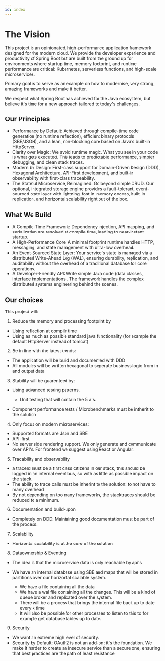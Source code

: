 ```yaml
---
id: index
---
```


# The Vision

This project is an opinionated, high-performance application framework designed for the modern cloud. We provide the developer experience and productivity of Spring Boot but are built from the ground up for environments where startup time, memory footprint, and runtime performance are critical: Kubernetes, serverless functions, and high-scale microservices.

Primary goal is to serve as an example on how to modernise, very strong, amazing frameworks and make it better.

We respect what Spring Boot has achieved for the Java ecosystem, but believe it's time for a new approach tailored to today's challenges.

## Our Principles

- Performance by Default: Achieved through compile-time code generation (no runtime reflection), efficient binary protocols (SBE/JSON), and a lean, non-blocking core based on Java's built-in HttpServer.
- Clarity over Magic: We avoid runtime magic. What you see in your code is what gets executed. This leads to predictable performance, simpler debugging, and clean stack traces.
- Modern by Design: First-class support for Domain-Driven Design (DDD), Hexagonal Architecture, API-First development, and built-in observability with first-class traceability.
- The Stateful Microservice, Reimagined: Go beyond simple CRUD. Our optional, integrated storage engine provides a fault-tolerant, event-sourced state layer with lightning-fast in-memory access, built-in replication, and horizontal scalability right out of the box.

## What We Build

- A Compile-Time Framework: Dependency injection, API mapping, and serialization are resolved at compile time, leading to near-instant startup.
- A High-Performance Core: A minimal footprint runtime handles HTTP, messaging, and state management with ultra-low overhead.
- An Event-Sourced State Layer: Your service's state is managed via a distributed Write-Ahead Log (WAL), ensuring durability, replication, and auditability without the overhead of a traditional database for core operations.
- A Developer-Friendly API: Write simple Java code (data classes, interface implementations). The framework handles the complex distributed systems engineering behind the scenes.


## Our choices

This project will:

1) Reduce the memory and processing footprint by

  - Using reflection at compile time
  - Using as much as possible standard java functionality (for example the default HttpServer instead of tomcat)

2) Be in line with the latest trends:

  - The application will be build and documented with DDD
  - All modules will be written hexagonal to seperate business logic from in and output data

3) Stability will be guarenteed by:

  - Using advanced testing patterns.
    - Unit testing that will contain the 5 a's.

  - Component performance tests / Microbenchmarks must be intherit to the solution

4) Only focus on modern microservices:

  - Supported formats are Json and SBE
  - API-first
  - No server side rendering support. We only generate and communicate over API's. For frontend we suggest using React or Angular.

5) Tracability and observability

  - a traceId must be a first class citizens in our stack, this should be logged in an internal event bus, so with as little
    as possible impact on the stack.
  - The ability to trace calls must be inherint to the solution: to not have to many overhead
  - By not depending on too many frameworks, the stacktraces should be reduced to a minimum.

6) Documentation and build-upon

  - Completely on DDD. Maintaining good documentation must be part of the process.

7) Scalability

  - Horizontal scalability is at the core of the solution

8) Dataownership & Eventing

  - The idea is that the microservice data is only reachable by api's
  - We have an internal database using SBE and maps that will be stored in partitions over our horizontal scalable system.

     - We have a file containing all the data
     - We have a wal file containing all the changes. This will be a kind of queue broker and replicated over the system.
     - There will be a process that brings the internal file back up to date every x time
     - It will also be possible for other processes to listen to this to for example get database tables up to date.

9) Security

  - We want an extreme high level of security.
  - Security by Default: OAuth2 is not an add-on; it's the foundation. We make it harder to create an insecure service than a secure one, ensuring that best practices are the path of least resistance